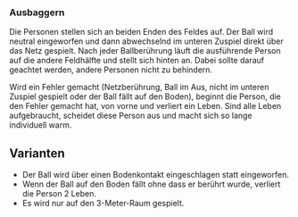 ### Ausbaggern

Die Personen stellen sich an beiden Enden des Feldes auf. Der Ball wird neutral eingeworfen und dann abwechselnd im unteren Zuspiel direkt über das Netz gespielt. Nach jeder Ballberührung läuft die ausführende Person auf die andere Feldhälfte und stellt sich hinten an. Dabei sollte darauf geachtet werden, andere Personen nicht zu behindern. 

Wird ein Fehler gemacht (Netzberührung, Ball im Aus, nicht im unteren Zuspiel gespielt oder der Ball fällt auf den Boden), beginnt die Person, die den Fehler gemacht hat, von vorne und verliert ein Leben. Sind alle Leben aufgebraucht, scheidet diese Person aus und macht sich so lange individuell warm.

:::{.callout-tip}
## Varianten

- Der Ball wird über einen Bodenkontakt eingeschlagen statt eingeworfen.
- Wenn der Ball auf den Boden fällt ohne dass er berührt wurde, verliert die Person 2 Leben.
- Es wird nur auf den 3-Meter-Raum gespielt.
:::
